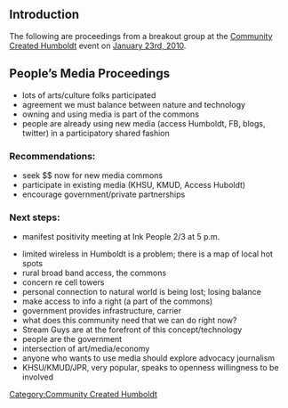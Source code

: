 {{TOCright}}
==Introduction==
The following are proceedings from a breakout group at the [[Community Created Humboldt]] event on [[Community_Created_Humboldt/Jan_23_10|January 23rd, 2010]].

[[Category:Community Created Humboldt]]

==People’s Media Proceedings==
*lots of arts/culture folks participated
*agreement we must balance between nature and technology
*owning and using media is part of the commons
*people are already using new media (access Humboldt, FB, blogs, twitter) in a participatory shared fashion

===Recommendations:===
*seek $$ now for new media commons
*participate in existing media (KHSU, KMUD, Access Huboldt)
*encourage government/private partnerships

===Next steps:===
*manifest positivity meeting at Ink People 2/3 at 5 p.m.

*limited wireless in Humboldt is a problem; there is a map of local hot spots
*rural broad band access, the commons
*concern re cell towers
*personal connection to natural world is being lost; losing balance
*make access to info a right (a part of the commons)
*government provides infrastructure, carrier
*what does this community need that we can do right now?
*Stream Guys are at the forefront of this concept/technology
*people are the government
*intersection of art/media/economy
*anyone who wants to use media should explore advocacy journalism
*KHSU/KMUD/JPR, very popular, speaks to openness willingness to be involved